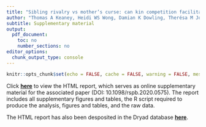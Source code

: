 ```yaml
---
title: "Sibling rivalry vs mother’s curse: can kin competition facilitate a response to selection on male mitochondria?"  
author: "Thomas A Keaney, Heidi WS Wong, Damian K Dowling, Therésa M Jones and Luke Holman"
subtitle: Supplementary material
output:
  pdf_document:
    toc: no
    number_sections: no
editor_options:
  chunk_output_type: console
---
```


```r
knitr::opts_chunk$set(echo = FALSE, cache = FALSE, warning = FALSE, message = FALSE, fig.align = "center")
```

Click **[here](https://tomkeaney.github.io/male_mtDNA_evolution/)** to view the HTML report, which serves as online supplementary material for the associated paper (DOI: 10.1098/rspb.2020.0575). The report includes all supplementary figures and tables, the R script required to produce the analysis, figures and tables, and the raw data.

The HTML report has also been desposited in the Dryad database **[here](https://doi.org/10.5061/dryad.np5hqbzq8)**.
